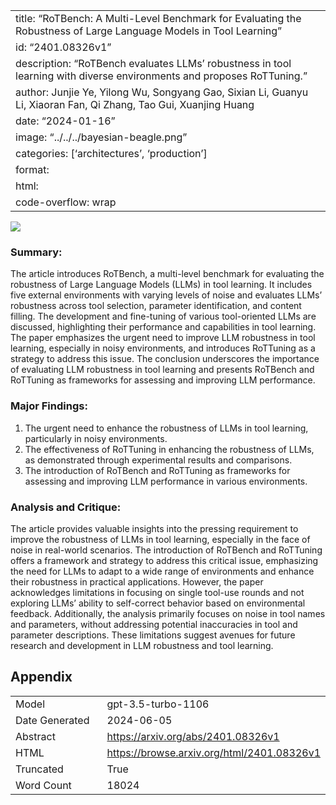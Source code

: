 
---
title: "RoTBench: A Multi-Level Benchmark for Evaluating the Robustness of Large Language Models in Tool Learning"
id: "2401.08326v1"
description: "RoTBench evaluates LLMs' robustness in tool learning with diverse environments and proposes RoTTuning."
author: Junjie Ye, Yilong Wu, Songyang Gao, Sixian Li, Guanyu Li, Xiaoran Fan, Qi Zhang, Tao Gui, Xuanjing Huang
date: "2024-01-16"
image: "../../../bayesian-beagle.png"
categories: ['architectures', 'production']
format:
  html:
    code-overflow: wrap
---

![](../../../bayesian-beagle.png)

### Summary:

The article introduces RoTBench, a multi-level benchmark for evaluating the robustness of Large Language Models (LLMs) in tool learning. It includes five external environments with varying levels of noise and evaluates LLMs' robustness across tool selection, parameter identification, and content filling. The development and fine-tuning of various tool-oriented LLMs are discussed, highlighting their performance and capabilities in tool learning. The paper emphasizes the urgent need to improve LLM robustness in tool learning, especially in noisy environments, and introduces RoTTuning as a strategy to address this issue. The conclusion underscores the importance of evaluating LLM robustness in tool learning and presents RoTBench and RoTTuning as frameworks for assessing and improving LLM performance.

### Major Findings:
1. The urgent need to enhance the robustness of LLMs in tool learning, particularly in noisy environments.
2. The effectiveness of RoTTuning in enhancing the robustness of LLMs, as demonstrated through experimental results and comparisons.
3. The introduction of RoTBench and RoTTuning as frameworks for assessing and improving LLM performance in various environments.

### Analysis and Critique:
The article provides valuable insights into the pressing requirement to improve the robustness of LLMs in tool learning, especially in the face of noise in real-world scenarios. The introduction of RoTBench and RoTTuning offers a framework and strategy to address this critical issue, emphasizing the need for LLMs to adapt to a wide range of environments and enhance their robustness in practical applications. However, the paper acknowledges limitations in focusing on single tool-use rounds and not exploring LLMs' ability to self-correct behavior based on environmental feedback. Additionally, the analysis primarily focuses on noise in tool names and parameters, without addressing potential inaccuracies in tool and parameter descriptions. These limitations suggest avenues for future research and development in LLM robustness and tool learning.

## Appendix

|          |          |
|----------|----------|
| Model     | gpt-3.5-turbo-1106       |
| Date Generated     | 2024-06-05       |
| Abstract | [https://arxiv.org/abs/2401.08326v1](https://arxiv.org/abs/2401.08326v1)        |
| HTML     | [https://browse.arxiv.org/html/2401.08326v1](https://browse.arxiv.org/html/2401.08326v1)       |
| Truncated       | True       |
| Word Count       | 18024       |
